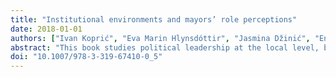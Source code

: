 ```yaml
---
title: "Institutional environments and mayors’ role perceptions"
date: 2018-01-01
authors: ["Ivan Koprić", "Eva Marin Hlynsdóttir", "Jasmina Džinić", "Enrico Borghetto"]
abstract: "This book studies political leadership at the local level, based on data from a survey of the mayors of cities of more than 10,000 inhabitants in 29 European countries carried out between 2014 and 2016. The book compares these results with those of a similar survey conducted ten years ago. From this comparative perspective, the book examines how to become a mayor in Europe today, the attitudes of these politicians towards administrative and territorial reforms, their notions of democracy, their political priorities, whether or not party politicization plays a role at the municipal level, and how mayors interact with other actors in the local political arena. This study addresses students, academics and practitioners concerned at different levels with the functioning and reforms of the municipal level of local government."
doi: "10.1007/978-3-319-67410-0_5"
---
```


